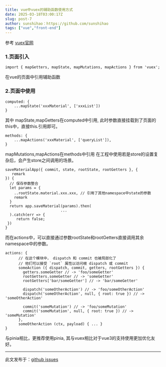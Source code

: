 ```yaml
---
title: vue中vuex的辅助函数使用方式
date: 2025-03-18T03:00:17Z
slug: post-7
author: sunshihao：https://github.com/sunshihao
tags: ["vue","front-end"]
---
```


参考 [vuex官网](https://vuex.vuejs.org/zh/)

### 1.页面引入

```
import { mapGetters, mapState, mapMutations, mapActions } from 'vuex';
```
在vue的页面中引用辅助函数

### 2.页面中使用

```
computed: {
	...mapState('xxxMaterial', ['xxxList'])
}
```
其中 mapState,mapGetters在computed中引用, 此时参数直接挂载到了页面的this中，直接this.引用即可。
```
methods: {
	...mapActions('xxxMaterial', ['queryList']),
}
```
mapMutations,mapActions在methods中引用
在工程中使用若是store的设置复杂后，会产生store之间调用的场景。
```
saveMaterialApp({ commit, state, rootState, rootGetters }, {
   remark
}) {
  // 保存参数整合
  let params = {
    ..rootState.material.xxx.xxx, // 引用了其他namespace中state的参数
    remark
  }
  return app.saveMaterial(params).then(
                         ...
  ).catch(err => {
     return false;
 })
}
```
而在actions中，可以直接通过参数rootState和rootGetters直接调用其余namespace中的参数。
```
actions: {
      // 在这个模块中， dispatch 和 commit 也被局部化了
      // 他们可以接受 `root` 属性以访问根 dispatch 或 commit
      someAction ({ dispatch, commit, getters, rootGetters }) {
        getters.someGetter // -> 'foo/someGetter'
        rootGetters.someGetter // -> 'someGetter'
        rootGetters['bar/someGetter'] // -> 'bar/someGetter'

        dispatch('someOtherAction') // -> 'foo/someOtherAction'
        dispatch('someOtherAction', null, { root: true }) // -> 'someOtherAction'

        commit('someMutation') // -> 'foo/someMutation'
        commit('someMutation', null, { root: true }) // -> 'someMutation'
      },
      someOtherAction (ctx, payload) { ... }
}
```
与pinia相比，更推荐使用pinia, 其与vuex相比对于vue3的支持使用更加优化友好。

---
此文发布于：<a href="https://github.com/sunshihao/sunshihao.github.io/issues/7" target="_blank">github issues</a>
